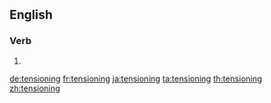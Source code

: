 ==English==

===Verb===
{{head|en|present participle}}

# {{present participle of|tension|lang=en|nocat=1}}

[[de:tensioning]]
[[fr:tensioning]]
[[ja:tensioning]]
[[ta:tensioning]]
[[th:tensioning]]
[[zh:tensioning]]